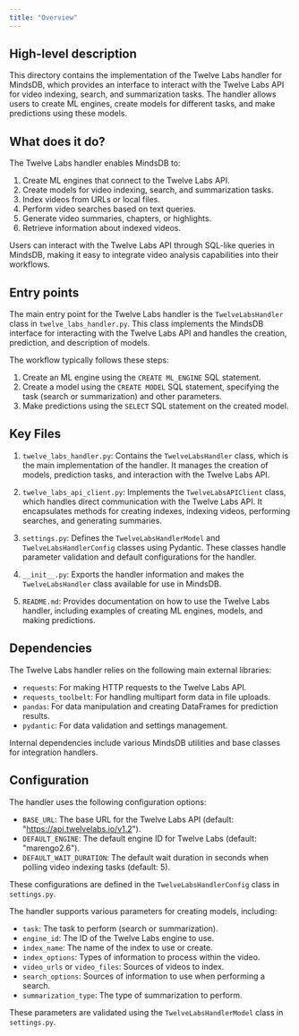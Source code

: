 ```yaml
---
title: "Overview"
---
```


## High-level description
This directory contains the implementation of the Twelve Labs handler for MindsDB, which provides an interface to interact with the Twelve Labs API for video indexing, search, and summarization tasks. The handler allows users to create ML engines, create models for different tasks, and make predictions using these models.

## What does it do?
The Twelve Labs handler enables MindsDB to:
1. Create ML engines that connect to the Twelve Labs API.
2. Create models for video indexing, search, and summarization tasks.
3. Index videos from URLs or local files.
4. Perform video searches based on text queries.
5. Generate video summaries, chapters, or highlights.
6. Retrieve information about indexed videos.

Users can interact with the Twelve Labs API through SQL-like queries in MindsDB, making it easy to integrate video analysis capabilities into their workflows.

## Entry points
The main entry point for the Twelve Labs handler is the `TwelveLabsHandler` class in `twelve_labs_handler.py`. This class implements the MindsDB interface for interacting with the Twelve Labs API and handles the creation, prediction, and description of models.

The workflow typically follows these steps:
1. Create an ML engine using the `CREATE ML_ENGINE` SQL statement.
2. Create a model using the `CREATE MODEL` SQL statement, specifying the task (search or summarization) and other parameters.
3. Make predictions using the `SELECT` SQL statement on the created model.

## Key Files
1. `twelve_labs_handler.py`: Contains the `TwelveLabsHandler` class, which is the main implementation of the handler. It manages the creation of models, prediction tasks, and interaction with the Twelve Labs API.

2. `twelve_labs_api_client.py`: Implements the `TwelveLabsAPIClient` class, which handles direct communication with the Twelve Labs API. It encapsulates methods for creating indexes, indexing videos, performing searches, and generating summaries.

3. `settings.py`: Defines the `TwelveLabsHandlerModel` and `TwelveLabsHandlerConfig` classes using Pydantic. These classes handle parameter validation and default configurations for the handler.

4. `__init__.py`: Exports the handler information and makes the `TwelveLabsHandler` class available for use in MindsDB.

5. `README.md`: Provides documentation on how to use the Twelve Labs handler, including examples of creating ML engines, models, and making predictions.

## Dependencies
The Twelve Labs handler relies on the following main external libraries:
- `requests`: For making HTTP requests to the Twelve Labs API.
- `requests_toolbelt`: For handling multipart form data in file uploads.
- `pandas`: For data manipulation and creating DataFrames for prediction results.
- `pydantic`: For data validation and settings management.

Internal dependencies include various MindsDB utilities and base classes for integration handlers.

## Configuration
The handler uses the following configuration options:
- `BASE_URL`: The base URL for the Twelve Labs API (default: "https://api.twelvelabs.io/v1.2").
- `DEFAULT_ENGINE`: The default engine ID for Twelve Labs (default: "marengo2.6").
- `DEFAULT_WAIT_DURATION`: The default wait duration in seconds when polling video indexing tasks (default: 5).

These configurations are defined in the `TwelveLabsHandlerConfig` class in `settings.py`.

The handler supports various parameters for creating models, including:
- `task`: The task to perform (search or summarization).
- `engine_id`: The ID of the Twelve Labs engine to use.
- `index_name`: The name of the index to use or create.
- `index_options`: Types of information to process within the video.
- `video_urls` or `video_files`: Sources of videos to index.
- `search_options`: Sources of information to use when performing a search.
- `summarization_type`: The type of summarization to perform.

These parameters are validated using the `TwelveLabsHandlerModel` class in `settings.py`.